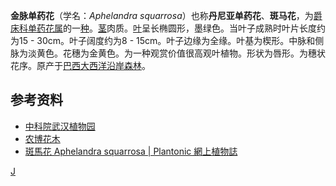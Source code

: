 {{Speciesbox
| taxon = Aphelandra squarrosa
| binomial_authority = Nees 
| image = AphelandraSquarrosa.jpg
| image_caption = 金脉单药花
}}
'''金脉单药花'''（学名：''Aphelandra squarrosa''）也称'''丹尼亚单药花'''、'''斑马花'''，为[[爵床科|爵床科]][[单药花属|单药花属]]的一[[种|种]]。[[茎|茎]]肉质。[[叶|叶]]呈长椭圆形，墨绿色。当叶子成熟时叶片长度约为15 - 30cm。叶子阔度约为8 - 15cm。叶子边缘为全缘。叶基为楔形。中脉和侧脉为淡黄色。花穗为金黄色。为一种观赏价值很高观叶植物。形状为唇形。为穗状花序。原产于[[巴西|巴西]][[大西洋沿岸森林|大西洋沿岸森林]]。

==参考资料==
*[http://www.whiob.ac.cn/kxcb/mrhx/khzw/201010/t20101022_2991784.html 中科院武汉植物园] {{Wayback|url=http://www.whiob.ac.cn/kxcb/mrhx/khzw/201010/t20101022_2991784.html |date=20160304233441 }}
*[http://flower.aweb.com.cn/2007/10/24/1120071024094930.shtml 农博花木] {{Wayback|url=http://flower.aweb.com.cn/2007/10/24/1120071024094930.shtml |date=20160617045046 }}
*[http://www.plantonic.net/zh/atlas/detail/Aphelandra-squarrosa.html 斑馬花 Aphelandra squarrosa | Plantonic 網上植物誌] {{Wayback|url=http://www.plantonic.net/zh/atlas/detail/Aphelandra-squarrosa.html |date=20140714152617 }}
{{Taxonbar}}
[[Category:单药花属|J]]